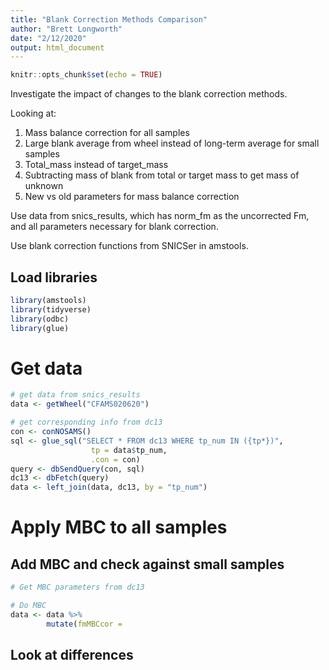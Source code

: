 ```yaml
---
title: "Blank Correction Methods Comparison"
author: "Brett Longworth"
date: "2/12/2020"
output: html_document
---
```


```r
knitr::opts_chunk$set(echo = TRUE)
```

Investigate the impact of changes to the blank correction methods.

Looking at:

1. Mass balance correction for all samples
2. Large blank average from wheel instead of long-term average for small samples
3. Total_mass instead of target_mass
4. Subtracting mass of blank from total or target mass to get mass of unknown
5. New vs old parameters for mass balance correction

Use data from snics_results, which has norm_fm as the uncorrected Fm, and all
parameters necessary for blank correction.

Use blank correction functions from SNICSer in amstools.

## Load libraries

```r
library(amstools)
library(tidyverse)
library(odbc)
library(glue)
```

# Get data

```r
# get data from snics_results
data <- getWheel("CFAMS020620")

# get corresponding info from dc13
con <- conNOSAMS()
sql <- glue_sql("SELECT * FROM dc13 WHERE tp_num IN ({tp*})",
                  tp = data$tp_num,
                  .con = con)
query <- dbSendQuery(con, sql)
dc13 <- dbFetch(query)
data <- left_join(data, dc13, by = "tp_num")
```

# Apply MBC to all samples

## Add MBC and check against small samples

```r
# Get MBC parameters from dc13

# Do MBC
data <- data %>%
        mutate(fmMBCcor = 
```

## Look at differences

